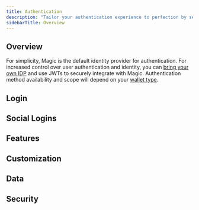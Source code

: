 ```yaml
---
title: Authentication
description: "Tailor your authentication experience to perfection by selecting from a diverse array of passwordless login options, ensuring an ideal fit for your audience. All users are provisioned with a non-custodial wallet on signup, **enabling one-click web3 onboarding experiences**."
sidebarTitle: Overview
---
```


## Overview

For simplicity, Magic is the default identity provider for authentication. For increased control over user authentication and identity, you can [bring your own IDP](docs/authentication/login/idp) and use JWTs to securely integrate with Magic. Authentication method availability and scope will depend on your [wallet type](/docs/wallets/wallet-types#overview).

## Login

<CardGroup cols={3}>
  <Card title="Email OTP" icon="envelope" href="/docs/authentication/login/email-otp" horizontal/>
  <Card title="Magic Links" icon="link" href="/docs/authentication/login/magic-links" horizontal/>
  <Card title="SMS Login" icon="comment-dots" href="/docs/authentication/login/sms-login" horizontal/>
  <Card title="WebAuthn" icon="fingerprint" href="/docs/authentication/login/webauthn" horizontal/>
  <Card title="Bring Your Own IDP" icon="id-card" href="/docs/authentication/login/idp" horizontal/>
  <Card title="Farcaster" icon="tower-observation" href="/docs/authentication/login/farcaster" horizontal/>
</CardGroup>

## Social Logins

<CardGroup cols={3}>
  <Card title="Getting Started With OAuth" icon="key" href="/docs/authentication/login/social-logins/oauth-implementation" horizontal/>
  <Card title="Google" icon="google" href="/docs/authentication/login/social-logins/social-providers/google" horizontal/>
  <Card title="Facebook" icon="facebook" href="/docs/authentication/login/social-logins/social-providers/facebook" horizontal/>
  <Card title="Twitter" icon="twitter" href="/docs/authentication/login/social-logins/social-providers/twitter" horizontal/>
  <Card title="Apple" icon="apple" href="/docs/authentication/login/social-logins/social-providers/apple" horizontal/>
  <Card title="Discord" icon="discord" href="/docs/authentication/login/social-logins/social-providers/discord" horizontal/>
  <Card title="GitHub" icon="github" href="/docs/authentication/login/social-logins/social-providers/github" horizontal/>
  <Card title="LinkedIn" icon="linkedin" href="/docs/authentication/login/social-logins/social-providers/linkedin" horizontal/>
  <Card title="Bitbucket" icon="bitbucket" href="/docs/authentication/login/social-logins/social-providers/bitbucket" horizontal/>
  <Card title="Twitch" icon="twitch" href="/docs/authentication/login/social-logins/social-providers/twitch" horizontal/>
  <Card title="Microsoft" icon="microsoft" href="/docs/authentication/login/social-logins/social-providers/microsoft" horizontal/>
  <Card title="GitLab" icon="gitlab" href="/docs/authentication/login/social-logins/social-providers/gitlab" horizontal/>
</CardGroup>

## Features
<CardGroup cols={3}>
  <Card title="MFA" icon="shield-halved" href="/docs/authentication/features/mfa" horizontal/>
  <Card title="Advanced MFA" icon="shield-check" href="/docs/authentication/features/advanced-mfa"horizontal />
  <Card title="Account Recovery" icon="key" href="/docs/authentication/features/account-recovery" horizontal/>
  <Card title="Account Linking" icon="link" href="/docs/authentication/features/account-linking" horizontal/>
  <Card title="Decentralized ID" icon="id-card" href="/docs/authentication/features/decentralized-id"horizontal />
</CardGroup>

## Customization

<CardGroup cols={3}>
  <Card title="Login UI" icon="palette" href="/docs/authentication/customization/login-ui" horizontal/>
  <Card title="Localization" icon="language" href="/docs/authentication/customization/localization" horizontal/>
  <Card title="Custom Email Provider" icon="envelope" href="/docs/authentication/customization/custom-smtp" horizontal/>
  <Card title="Custom Email Template" icon="file-code" href="/docs/authentication/customization/custom-email-template" horizontal/>
</CardGroup>

## Data

<CardGroup cols={3}>
  <Card title="Data Export" icon="file-export" href="/docs/authentication/data/data-export" horizontal/>
  <Card title="Email Logs" icon="envelope" href="/docs/authentication/data/email-logs"horizontal />
  <Card title="GDPR Deletion Request" icon="user-slash" href="/docs/authentication/data/deletion-request" horizontal/>
</CardGroup>

## Security

<CardGroup cols={3}>
  <Card title="Access Control" icon="lock" href="/docs/authentication/security/access-control" horizontal/>
  <Card title="Domain Allowlist" icon="globe" href="/docs/authentication/security/allowlists/domain-allowlist"horizontal />
  <Card title="Redirect Allowlist" icon="arrow-right" href="/docs/authentication/security/allowlists/redirect-allowlist" horizontal/>
  <Card title="Mobile Access Allow Listing" icon="mobile" href="/docs/authentication/security/allowlists/mobile-access-allow-listing" horizontal/>
  <Card title="Device Registration" icon="laptop" href="/docs/authentication/security/device-registration" horizontal/>
  <Card title="Custom Session Management" icon="clock" href="/docs/authentication/security/session-management" horizontal/>
</CardGroup>
